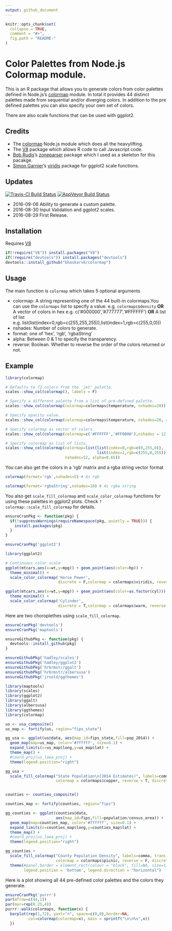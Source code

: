```yaml
---
output: github_document
---
```


<!-- README.md is generated from README.Rmd. Please edit that file -->

```r
knitr::opts_chunk$set(
  collapse = TRUE,
  comment = "#>",
  fig.path = "README-"
)
```

# Color Palettes from Node.js Colormap module.

This is an R package that allows you to generate colors from color palettes defined in Node.js's [colormap](https://github.com/bpostlethwaite/colormap) module. In total it provides 44 distinct palettes made from sequential and/or diverging colors. In addition to the pre defined palettes you can also specify your own set of colors.

There are also scale functions that can be used with ggplot2.

## Credits

- The [colormap](https://github.com/bpostlethwaite/colormap) Node.js module which does all the heavylifting.
- The [V8](https://github.com/jeroenooms/V8) package which allows R code to call Javascript code.
- [Bob Rudis](https://twitter.com/hrbrmstr)'s [zoneparser](https://github.com/hrbrmstr/zoneparser) package which I used as a skeleton for this pacakge.
- [Simon Garnier](https://twitter.com/sjmgarnier)'s [viridis](https://github.com/sjmgarnier/viridis) package for ggplot2 scale functions.

## Updates

[![Travis-CI Build Status](https://travis-ci.org/bhaskarvk/colormap.svg?branch=master)](https://travis-ci.org/bhaskarvk/colormap) [![AppVeyor Build Status](https://ci.appveyor.com/api/projects/status/github/bhaskarvk/colormap?branch=master&svg=true)](https://ci.appveyor.com/project/bhaskarvk/colormap)

- 2016-09-06 Ability to generate a custom palette.
- 2016-08-30 Input Validation and ggplot2 scales.
- 2016-08-29 First Release.


## Installation

Requires [V8](https://cran.r-project.org/web/packages/V8/index.html)

```r
if(!require("V8")) install.packages("V8")
if(!require("devtools")) install.packages("devtools")
devtools::install_github("bhaskarvk/colormap")
```

## Usage

The main function is `colormap` which takes 5 optional arguments

- colormap: A string representing one of the 44 built-in colormaps.\n You can use the `colormaps` list to specify a value. e.g. `colormaps$density` **OR** A vector of colors in hex e.g. c('#000000','#777777','#FFFFFF') **OR** A list of list e.g. list(list(index=0,rgb=c(255,255,255)),list(index=1,rgb=c(255,0,0)))
- nshades: Number of colors to generate.
- format: one of 'hex', 'rgb', 'rgbaString'
- alpha: Between 0 & 1 to specify the transparency.
- reverse: Boolean. Whether to reverse the order of the colors returned or not.

## Example

```r
library(colormap)

# Defaults to 72 colors from the 'jet' palette.
scales::show_col(colormap(), labels = F)

# Specify a different palette from a list of pre-defined palette.
scales::show_col(colormap(colormap=colormaps$temperature, nshades=20))

# Specify opacity value.
scales::show_col(colormap(colormap=colormaps$temperature, nshades=20, alpha=0.7))

# Specify colormap as vector of colors.
scales::show_col(colormap(colormap=c('#FFFFFF','#FF0000'),nshades = 12))

# Specify colormap as list of lists.
scales::show_col(colormap(colormap=list(list(index=0,rgb=c(0,255,0)),
                                        list(index=1,rgb=c(255,0,255))),
                          nshades=12, alpha=0.65))
```

You can also get the colors in a 'rgb' matrix and a rgba string vector format

```r
colormap(format='rgb',nshades=5) # As rgb

colormap(format='rgbaString',nshades=10) # As rgba string
```

You also get `scale_fill_colormap` and `scale_color_colormap` functions for using these palettes in ggplot2 plots. Check `?colormap::scale_fill_colormap` for details.


```r
ensureCranPkg <- function(pkg) {
  if(!suppressWarnings(requireNamespace(pkg, quietly = TRUE))) {
    install.packages(pkg)
  }
}

ensureCranPkg('ggplot2')

library(ggplot2)

# Continuous color scale
ggplot(mtcars,aes(x=wt,y=mpg)) + geom_point(aes(color=hp)) +
  theme_minimal() +
  scale_color_colormap('Horse Power',
                       discrete = F,colormap = colormaps$viridis, reverse = T)

ggplot(mtcars,aes(x=wt,y=mpg)) + geom_point(aes(color=as.factor(cyl))) +
  theme_minimal() +
  scale_color_colormap('Cylinder',
                       discrete = T,colormap = colormaps$warm, reverse = T)

```

Here are two choroplethes using `scale_fill_colormap`.

```r

ensureCranPkg('devtools')
ensureCranPkg('maptools')

ensureGithubPkg <- function(pkg) {
  devtools::install_github(pkg)
}

ensureGithubPkg('hadley/scales')
ensureGithubPkg('hadley/ggplot2')
ensureGithubPkg('hrbrmstr/ggalt')
ensureGithubPkg('hrbrmstr/albersusa')
ensureGithubPkg('jrnold/ggthemes')

library(maptools)
library(scales)
library(ggplot2)
library(ggalt)
library(albersusa)
library(ggthemes)
library(colormap)

us <- usa_composite()
us_map <- fortify(us, region="fips_state")

gg_usa <- ggplot(us@data, aes(map_id=fips_state,fill=pop_2014)) +
  geom_map(map=us_map, color='#ffffff', size=0.1) + 
  expand_limits(x=us_map$long,y=us_map$lat) +
  theme_map() +  
  #coord_proj(us_laea_proj) +
  theme(legend.position="right") 

gg_usa +
  scale_fill_colormap("State Population\n(2014 Estimates)", labels=comma,
                      colormap = colormaps$copper, reverse = T, discrete = F)


counties <- counties_composite()

counties_map <- fortify(counties, region="fips")

gg_counties <- ggplot(counties@data, 
                      aes(map_id=fips,fill=population/census_area)) +
  geom_map(map=counties_map, color='#ffffff', size=0.1) + 
  expand_limits(x=counties_map$long,y=counties_map$lat) +
  theme_map() +  
  #coord_proj(us_laea_proj) +
  theme(legend.position="right") 

gg_counties +
  scale_fill_colormap("County Population Density", labels=comma, trans = 'log10',
                      colormap = colormaps$picnic, reverse = F, discrete = F) +
  theme(#panel.border = element_rect(colour = "black", fill=NA, size=1),
        legend.position = 'bottom', legend.direction = "horizontal")

```

Here is a plot showing all 44 pre-defined color palettes and the colors they generate.

```r
ensureCranPkg('purrr')
par(mfrow=c(44,1))
par(mar=rep(0.25,4))
purrr::walk(colormaps, function(x) { 
  barplot(rep(1,72), yaxt="n", space=c(0,0),border=NA,
          col=colormap(colormap=x), main = sprintf("\n\n%s",x))
  })
```

